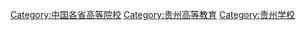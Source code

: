 [[Category:中国各省高等院校|Category:中国各省高等院校]]
[[Category:贵州高等教育|Category:贵州高等教育]]
[[Category:贵州学校|Category:贵州学校]]